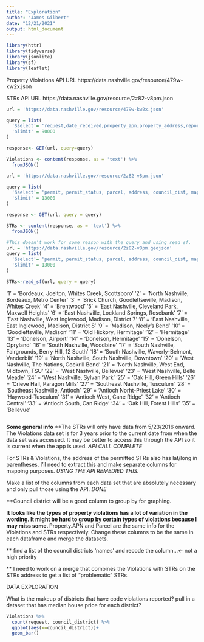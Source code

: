 ```yaml
---
title: "Exploration"
author: "James Gilbert"
date: "12/21/2021"
output: html_document
---
```

```r
library(httr)
library(tidyverse)
library(jsonlite)
library(sf)
library(leaflet)
```
Property Violations API URL
https://data.nashville.gov/resource/479w-kw2x.json

STRs API URL
https://data.nashville.gov/resource/2z82-v8pm.json

```r
url = 'https://data.nashville.gov/resource/479w-kw2x.json'

query = list(
  '$select'= 'request,date_received,property_apn,property_address,reported_problem,council_district,mapped_location',
  '$limit' = 90000
)

response<- GET(url, query=query)

Violations <- content(response, as = 'text') %>% 
  fromJSON()

url = 'https://data.nashville.gov/resource/2z82-v8pm.json'

query = list(
  '$select'= 'permit, permit_status, parcel, address, council_dist, mapped_location',
  '$limit' = 13000
)

response <- GET(url, query = query)

STRs <- content(response, as = 'text') %>% 
  fromJSON()

```

```r
#This doesn't work for some reason with the query and using read_sf. 
url = 'https://data.nashville.gov/resource/2z82-v8pm.geojson'
query = list(
  '$select'= 'permit, permit_status, parcel, address, council_dist, mapped_location, geometry',
  '$limit' = 13000
)

STRs<-read_sf(url, query = query)
```


'1' = 'Bordeaux, Joelton, Whites Creek, Scottsboro'
'2' = 'North Nashville, Bordeaux, Metro Center'
'3' = 'Brick Church, Goodlettseville, Madison, Whites Creek'
'4' = 'Brentwood'
'5' = 'East Nashville, Cleveland Park, Maxwell Heights'
'6' = 'East Nashville, Lockland Springs, Rosebank'
'7' = 'East Nashville, West Inglewood, Madison, District 7'
'8' = 'East Nashville, East Inglewood, Madison, District 8'
'9' = 'Madison, Neely's Bend'
'10' = 'Goodlettsville, Madison'
'11' = 'Old Hickory, Hermitage'
'12' = 'Hermitage'
'13' = 'Donelson, Airport'
'14' = 'Donelson, Hermitage'
'15' = 'Donelson, Opryland'
'16' = 'South Nashville, Woodbine'
'17' = 'South Nashville, Fairgrounds, Berry Hill, 12 South'
'18' = 'South Nashville, Waverly-Belmont, Vanderbilt'
'19' = 'North Nashville, South Nashville, Downtown'
'20' = 'West Nashville, The Nations, Cockrill Bend'
'21' = 'North Nashville, West End, Midtown, TSU'
'22' = 'West Nashville, Bellevue'
'23' = 'West Nashville, Belle Meade'
'24' = 'West Nashville, Sylvan Park'
'25' = 'Oak Hill, Green Hills'
'26' = 'Crieve Hall, Paragon Mills'
'27' = 'Southeast Nashville, Tusculum'
'28' = 'Southeast Nashville, Antioch'
'29' = 'Antioch Norht-Priest Lake'
'30' = 'Haywood-Tusculum'
'31' = 'Antioch West, Cane Ridge'
'32' = 'Antioch Central'
'33' = 'Antioch South, Can Ridge'
'34' = 'Oak Hill, Forest Hills'
'35' = 'Bellevue'


```r

```


**Some general info**
**The STRs will only have data from 5/23/2016 onward. 
The Violations data set is for 3 years prior to the current date from when the data set was accessed. It may be better to access this through the API so it is current when the app is used. *API CALL COMPLETE*

For STRs & Violations, the address of the permitted STRs also has lat/long in parentheses. I'll need to extract this and make separate columns for mapping purposes. *USING THE API REMEDIED THIS.*

Make a list of the columns from each data set that are absolutely necessary and only pull those using the API. *DONE*

**Council district will be a good column to group by for graphing. 

**It looks like the types of property violations has a lot of variation in the wording. It might be hard to group by certain types of violations because I may miss some. 
**Property.APN and Parcel are the same info for the Violations and STRs respectively. 
  Change these columns to be the same in each dataframe and merge the datasets. 
  
** find a list of the council districts 'names' and recode the column...<- not a high priority

** I need to work on a merge that combines the Violations with STRs on the STRs address to get a list of "problematic" STRs. 

DATA EXPLORATION

What is the makeup of districts that have code violations reported?
pull in a dataset that has median house price for each district?

```r
Violations %>%
  count(request, council_district) %>% 
  ggplot(aes(x=council_district))+
  geom_bar()
```
```r

```

